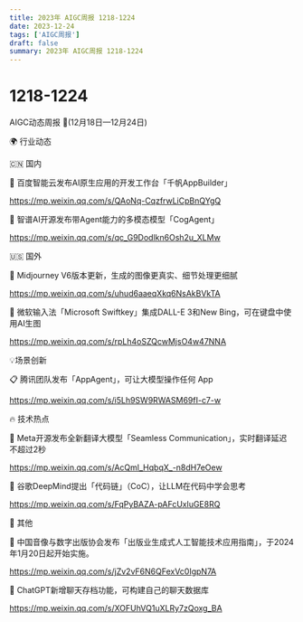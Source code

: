 ```yaml
---
title: 2023年 AIGC周报 1218-1224
date: 2023-12-24
tags: ['AIGC周报']
draft: false
summary: 2023年 AIGC周报 1218-1224
---
```

# 1218-1224



AIGC动态周报 🚀(12月18日—12月24日)

🌍 行业动态

🇨🇳 国内

📰 百度智能云发布AI原生应用的开发工作台「千帆AppBuilder」

https://mp.weixin.qq.com/s/QAoNq-CqzfrwLiCpBnQYgQ

📰 智谱AI开源发布带Agent能力的多模态模型「CogAgent」

https://mp.weixin.qq.com/s/qc_G9Dodlkn6Osh2u_XLMw

🇺🇸 国外

📰 Midjourney V6版本更新，生成的图像更真实、细节处理更细腻

https://mp.weixin.qq.com/s/uhud6aaeqXkq6NsAkBVkTA

📰 微软输入法「Microsoft Swiftkey」集成DALL-E 3和New Bing，可在键盘中使用AI生图

https://mp.weixin.qq.com/s/rpLh4oSZQcwMjsO4w47NNA

💡场景创新

📋 腾讯团队发布「AppAgent」，可让大模型操作任何 App

https://mp.weixin.qq.com/s/i5Lh9SW9RWASM69fI-c7-w

🔥 技术热点

📰 Meta开源发布全新翻译大模型「Seamless Communication」，实时翻译延迟不超过2秒

https://mp.weixin.qq.com/s/AcQml_HqbqX_-n8dH7eOew

📝 谷歌DeepMind提出「代码链」（CoC），让LLM在代码中学会思考

https://mp.weixin.qq.com/s/FqPyBAZA-pAFcUxluGE8RQ

🎉 其他

🚀 中国音像与数字出版协会发布「出版业生成式人工智能技术应用指南」，于2024年1月20日起开始实施。

https://mp.weixin.qq.com/s/jZv2vF6N6QFexVc0IgpN7A

🚀 ChatGPT新增聊天存档功能，可构建自己的聊天数据库

https://mp.weixin.qq.com/s/XOFUhVQ1uXLRy7zQoxg_BA